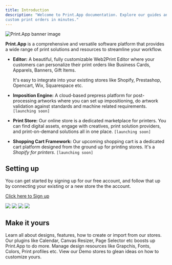 ```yaml
---
title: Introduction
description: "Welcome to Print.App documentation. Explore our guides and examples to integrate it into your store and start accepting
custom print orders in minutes."
---
```

<Frame>
	<img alt="Print.App banner image" src="/images/banner.png" />
</Frame>

**Print.App** is a comprehensive and versatile software platform that provides a wide range of print solutions and resources to streamline your workflow.

* **Editor:** A beautiful, fully customizable Web2Print Editor where your customers can personalize their print orders like Business Cards, Apparels, Banners, Gift Items.

  It's easy to integrate into your existing stores like Shopify, Prestashop, Opencart, Wix, Squarespace etc.

* **Imposition Engine:** A cloud-based prepress platform for post-processing artworks where you can set up impositioning, do artwork validation against standards and machine related requirements. `[launching soon]`
  
* **Print Store:** Our online store is a dedicated marketplace for printers. You can find digital assets, engage with creatives, print solution providers, and print-on-demand solutions all in one place. `[launching soon]`

* **Shopping Cart Framework:** Our upcoming shopping cart is a dedicated cart platform designed from the ground up for printing stores. It's a *Shopify for printers*. `[launching soon]`

## Setting up

You can get started by signing up for our free account, and follow that up by connecting your existing or a new store the the account.

<Tip>[Click here to Sign up](https://admin.print.app/register)</Tip>

<CardGroup cols={2}>
    <Card href="platforms/wordpress/installation" title="Install on Wordpress">
		  <img class="rounded-md pointer-events-none" src="/images/wp.png" />
    </Card>
    <Card title="Install on Prestashop" href="platforms/prestashop/installation">
		  <img class="rounded-md pointer-events-none" src="/images/ps.png" />
    </Card>
	  <Card title="Install on BigCommerce" href="platforms/bigcommerce/installation">
		  <img class="rounded-md pointer-events-none" src="/images/bc.png" />
    </Card>
    <Card title="Install on OpenCart" href="platforms/opencart/installation">
		  <img class="rounded-md pointer-events-none" src="/images/oc.png" />
    </Card>
</CardGroup>

## Make it yours

<CardGroup cols={2}>
    <Card
        title="Designs"
        icon="palette" color="#eab308"
        href="designs">
        Learn all about designs, features, how to create or import from our stores.
    </Card>
    <Card
        title="Add Plugins"
        icon="screwdriver-wrench" color="#22c55e"
        href="plugins">
        Our plugins like Calendar, Canvas Resizer, Page Selector etc boosts up Print.App to do more.
    </Card>
    <Card
        title="Design Resources"
        icon="stars" color="#a855f7"
        href="graphics">
        Manage design resources like Grapchis, Fonts, Colors, Print profiles etc.
    </Card>
    <Card
        title="Get Inspiration"
        icon="lightbulb" color="#f43f5e"
        href="https://demo.print.app">
        View our Demo stores to glean ideas on how to customize yours.
    </Card>
</CardGroup>
